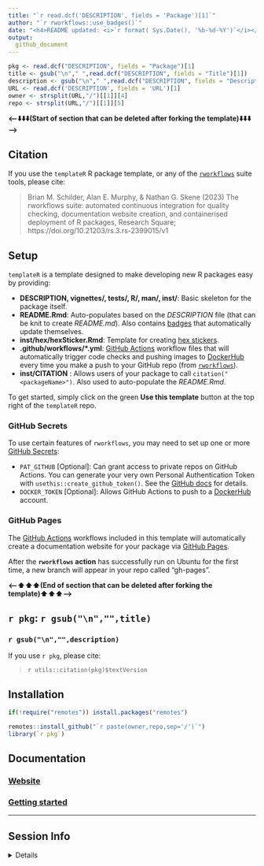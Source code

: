 ```yaml
---
title: "`r read.dcf('DESCRIPTION', fields = 'Package')[1]`"  
author: "`r rworkflows::use_badges()`" 
date: "<h4>README updated: <i>`r format( Sys.Date(), '%b-%d-%Y')`</i></h4>"
output:
  github_document
---
```


<!-- To modify Package/Title/Description/Authors fields, edit the DESCRIPTION file -->

```r
pkg <- read.dcf("DESCRIPTION", fields = "Package")[1]
title <- gsub("\n"," ",read.dcf("DESCRIPTION", fields = "Title")[1])
description <- gsub("\n"," ",read.dcf("DESCRIPTION", fields = "Description")[1])
URL <- read.dcf('DESCRIPTION', fields = 'URL')[1]
owner <- strsplit(URL,"/")[[1]][4]
repo <- strsplit(URL,"/")[[1]][5]
```
 
**\<---⬇️⬇️⬇️(Start of section that can be deleted after forking the template)⬇️⬇️⬇️---\>** 

## Citation

If you use the `templateR` R package template, 
or any of the [`rworkflows`](https://github.com/neurogenomics/rworkflows) suite tools,
please cite:

> Brian M. Schilder, Alan E. Murphy, & Nathan G. Skene (2023) The rworkflows suite: automated continuous integration for quality checking, documentation website creation, and containerised deployment of R packages, Research Square; https://doi.org/10.21203/rs.3.rs-2399015/v1

## Setup

`templateR` is a template designed to make developing new R packages easy by providing:  

  - **DESCRIPTION, vignettes/, tests/, R/, man/, inst/**: Basic skeleton for the package itself.  
  - **README.Rmd**: Auto-populates based on the *DESCRIPTION* file (that can be knit to create *README.md*). Also contains [badges](https://github.com/GuangchuangYu/badger) that automatically update themselves.   
  - **inst/hex/hexSticker.Rmd**: Template for creating [hex stickers](https://github.com/GuangchuangYu/hexSticker). 
  - **.github/workflows/\*.yml**: [GitHub Actions](https://docs.github.com/en/actions/learn-github-actions/understanding-github-actions) workflow files that will automatically trigger code checks and pushing images to [DockerHub](https://hub-stage.docker.com/) every time you make a push to your GitHub repo (from [`rworkflows`](https://github.com/neurogenomics/rworkflows)).
  - **inst/CITATION** : Allows users of your package to call `citation("<packageName>")`. Also used to auto-populate the *README.Rmd*.  
  
To get started, simply click on the green **Use this template** button 
at the top right of the `templateR` repo. 

### GitHub Secrets  

To use certain features of `rworkflows`, you may need to set up one or more [GitHub Secrets](https://docs.github.com/en/actions/security-guides/encrypted-secrets):  

- `PAT_GITHUB` [Optional]: Can grant access to private repos on GitHub
  Actions. You can generate your very own Personal Authentication Token
  with `usethis::create_github_token()`. See the [GitHub
  docs](https://docs.github.com/en/authentication/keeping-your-account-and-data-secure/creating-a-personal-access-token)
  for details.  
- `DOCKER_TOKEN` [Optional]: Allows GitHub Actions to push to a
  [DockerHub](https://hub.docker.com) account.
  
### GitHub Pages

The [GitHub Actions](https://docs.github.com/en/actions/learn-github-actions/understanding-github-actions) workflows included in this template will automatically create a documentation website for your package via [GitHub Pages](https://pages.github.com/).  

After the **`rworkflows` action** has successfully run on Ubuntu for the 
first time, a new branch will appear in your repo called "gh-pages".   

**\<---⬆️⬆️⬆️(End of section that can be deleted after forking the template)⬆️⬆️⬆️---\>** 

## ``r pkg``: `r gsub("\n","",title)`

### `r gsub("\n","",description)`
 
If you use ``r pkg``, please cite: 

<!-- Modify this by editing the file: inst/CITATION  -->
> `r utils::citation(pkg)$textVersion`

## Installation 

```R
if(!require("remotes")) install.packages("remotes")

remotes::install_github("`r paste(owner,repo,sep='/')`")
library(`r pkg`)
```
## Documentation 

### [Website](https://`r owner`.github.io/`r repo`) 
### [Getting started](https://`r owner`.github.io/`r repo`/articles/`r pkg`) 

<hr>

## Session Info

<details>
```r
utils::sessionInfo()
```
</details>

